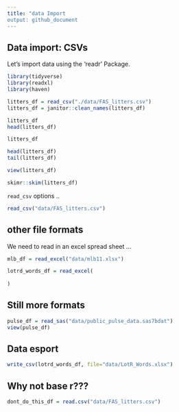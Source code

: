 ```yaml
---
title: "data Import
output: github_document
---
```


## Data import: CSVs

Let's import data using the 'readr' Package.

```r
library(tidyverse)
library(readxl)
library(haven)
```


``` r
litters_df = read_csv("./data/FAS_litters.csv")
litters_df = janitor::clean_names(litters_df)
```

```r
litters_df
head(litters_df)
```

```r
litters_df

head(litters_df)
tail(litters_df)
```

```r
view(litters_df)
```


```r
skimr::skim(litters_df)
```

`read_csv` options ..

```r
read_csv("data/FAS_litters.csv")
```

## other file formats

We need to read in an excel spread sheet ...

```r
mlb_df = read_excel("data/mlb11.xlsx")
```

```r
lotrd_words_df = read_excel(
    
)
```

## Still more formats


```r
pulse_df = read_sas("data/public_pulse_data.sas7bdat")
view(pulse_df)
```

## Data esport

```r
write_csv(lotrd_words_df, file="data/LotR_Words.xlsx")
```


## Why not base r???

```r
dont_do_this_df = read.csv("data/FAS_litters.csv")
```


